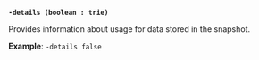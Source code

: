 <a id="operator-flag-details" />

**`-details (boolean : trie)`**

Provides information about usage for data stored in the snapshot.

**Example**: `-details false`
